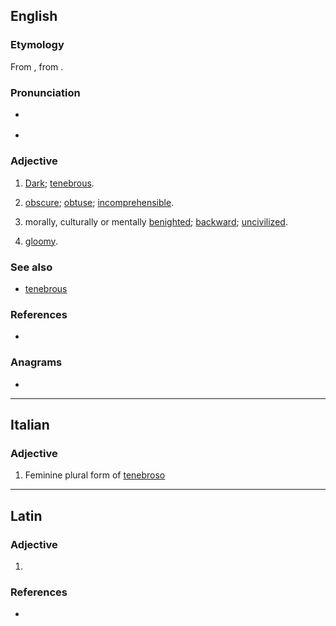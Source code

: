 ==English==

===Etymology===
From {{der|en|la|tenebrosus}}, from {{m|la|tenebra|t=darkness}}.

===Pronunciation===
* {{a|UK}} {{IPA|/ˈtɛnɪbɹəʊs/|lang=en}}
* {{a|US}} {{IPA|/ˈtɛnɪbɹoʊs/|lang=en}}

===Adjective===
{{en-adj}}

# [[dark|Dark]]; [[tenebrous]].
# {{lb|en|figuratively}} [[obscure]]; [[obtuse]]; [[incomprehensible]].
# {{lb|en|figuratively}} morally, culturally or mentally [[benighted]]; [[backward]]; [[uncivilized]].
# {{lb|en|figuratively}} [[gloomy]].

===See also===
* [[tenebrous]]

===References===
* {{R:OED2}}

===Anagrams===
* {{anagrams|en|beerstone}}

----

==Italian==

===Adjective===
{{head|it|adjective form}}

# Feminine plural form of [[tenebroso]]

----

==Latin==

===Adjective===
{{la-adj-form|tenebrōse}}

# {{inflection of|tenebrōsus||voc|m|s|lang=la}}

===References===
* {{R:L&S}}